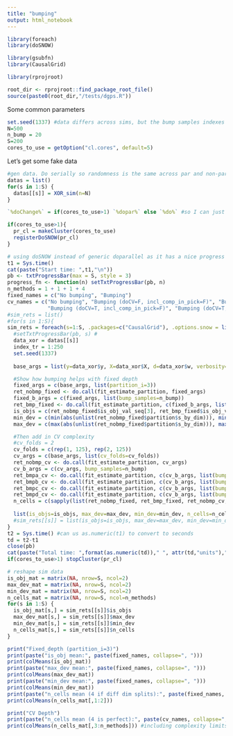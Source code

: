 ```yaml
---
title: "bumping"
output: html_notebook
---
```


```r
library(foreach)
library(doSNOW)

library(gsubfn)
library(CausalGrid)

library(rprojroot)
```

```r
root_dir <- rprojroot::find_package_root_file()
source(paste0(root_dir,"/tests/dgps.R"))
```

Some common parameters
```r
set.seed(1337) #data differs across sims, but the bump samples indexes are the same across sims
N=500
n_bump = 20
S=200
cores_to_use = getOption("cl.cores", default=5)
```


Let's get some fake data
```r
#gen data. Do serially so randomness is the same across par and non-par runs
datas = list()
for(s in 1:S) {
  datas[[s]] = XOR_sim(n=N)
}
```

```r
`%doChange%` = if(cores_to_use>1) `%dopar%` else `%do%` #so I can just change variable without changing other code for single-threaded

if(cores_to_use>1){
  pr_cl = makeCluster(cores_to_use)
  registerDoSNOW(pr_cl)
} 

# using doSNOW instead of generic doparallel as it has a nice progress bar option.
t1 = Sys.time()
cat(paste("Start time: ",t1,"\n"))
pb <- txtProgressBar(max = S, style = 3)
progress_fn <- function(n) setTxtProgressBar(pb, n)
n_methods = 1 + 1 + 1 + 4
fixed_names = c("No bumping", "Bumping")
cv_names = c("No bumping", "Bumping (doCV=F, incl_comp_in_pick=F)", "Bumping (doCV=F, incl_comp_in_pick=T)", 
             "Bumping (doCV=T, incl_comp_in_pick=F)", "Bumping (doCV=T, incl_comp_in_pick=T)")
#sim_rets = list()
#for(s in 1:S){
sim_rets = foreach(s=1:S, .packages=c("CausalGrid"), .options.snow = list(progress = progress_fn)) %doChange% { #.errorhandling = "pass"
  #setTxtProgressBar(pb, s) #
  data_xor = datas[[s]]
  index_tr = 1:250
  set.seed(1337)
  
  base_args = list(y=data_xor$y, X=data_xor$X, d=data_xor$w, verbosity=0, tr_split=index_tr)

  #Show how bumping helps with fixed depth
  fixed_args = c(base_args, list(partition_i=3))
  ret_nobmp_fixed <- do.call(fit_estimate_partition, fixed_args)
  fixed_b_args = c(fixed_args, list(bump_samples=n_bump))
  ret_bmp_fixed <- do.call(fit_estimate_partition, c(fixed_b_args, list(bump_complexity=list(doCV=FALSE, incl_comp_in_pick=FALSE))))
  is_objs = c(ret_nobmp_fixed$is_obj_val_seq[3], ret_bmp_fixed$is_obj_val_seq[3])
  min_dev = c(min(abs(unlist(ret_nobmp_fixed$partition$s_by_dim))), min(abs(unlist(ret_bmp_fixed$partition$s_by_dim))))
  max_dev = c(max(abs(unlist(ret_nobmp_fixed$partition$s_by_dim))), max(abs(unlist(ret_bmp_fixed$partition$s_by_dim))))

  #Then add in CV complexity
  #cv_folds = 2
  cv_folds = c(rep(1, 125), rep(2, 125))
  cv_args = c(base_args, list(cv_folds=cv_folds))
  ret_nobmp_cv <- do.call(fit_estimate_partition, cv_args)
  cv_b_args = c(cv_args, bump_samples=n_bump)
  ret_bmpa_cv <- do.call(fit_estimate_partition, c(cv_b_args, list(bump_complexity=list(doCV=FALSE, incl_comp_in_pick=FALSE))))
  ret_bmpb_cv <- do.call(fit_estimate_partition, c(cv_b_args, list(bump_complexity=list(doCV=FALSE, incl_comp_in_pick=TRUE))))
  ret_bmpc_cv <- do.call(fit_estimate_partition, c(cv_b_args, list(bump_complexity=list(doCV=TRUE, incl_comp_in_pick=FALSE))))
  ret_bmpd_cv <- do.call(fit_estimate_partition, c(cv_b_args, list(bump_complexity=list(doCV=TRUE, incl_comp_in_pick=TRUE))))
  n_cells = c(sapply(list(ret_nobmp_fixed, ret_bmp_fixed, ret_nobmp_cv, ret_bmpa_cv, ret_bmpb_cv, ret_bmpc_cv, ret_bmpd_cv), num_cells))
  
  list(is_objs=is_objs, max_dev=max_dev, min_dev=min_dev, n_cells=n_cells)
  #sim_rets[[s]] = list(is_objs=is_objs, max_dev=max_dev, min_dev=min_dev, n_cells=n_cells)
}
t2 = Sys.time() #can us as.numeric(t1) to convert to seconds
td = t2-t1
close(pb)
cat(paste("Total time: ",format(as.numeric(td))," ", attr(td,"units"),"\n"))
if(cores_to_use>1) stopCluster(pr_cl)
```

```r
# reshape sim data
is_obj_mat = matrix(NA, nrow=S, ncol=2)
max_dev_mat = matrix(NA, nrow=S, ncol=2)
min_dev_mat = matrix(NA, nrow=S, ncol=2)
n_cells_mat = matrix(NA, nrow=S, ncol=n_methods)
for(s in 1:S) {
  is_obj_mat[s,] = sim_rets[[s]]$is_objs
  max_dev_mat[s,] = sim_rets[[s]]$max_dev
  min_dev_mat[s,] = sim_rets[[s]]$min_dev
  n_cells_mat[s,] = sim_rets[[s]]$n_cells
}
```

```r
print("Fixed_depth (partition_i=3)")
print(paste("is_obj mean:", paste(fixed_names, collapse=", ")))
print(colMeans(is_obj_mat))
print(paste("max_dev mean:", paste(fixed_names, collapse=", ")))
print(colMeans(max_dev_mat))
print(paste("min_dev mean:", paste(fixed_names, collapse=", ")))
print(colMeans(min_dev_mat))
print(paste("n_cells mean (4 if diff dim splits):", paste(fixed_names, collapse=", ")))
print(colMeans(n_cells_mat[,1:2]))

print("CV Depth")
print(paste("n_cells mean (4 is perfect):", paste(cv_names, collapse=", ")))
print(colMeans(n_cells_mat[,3:n_methods])) #including complexity limits the #. Using Bumping in CV means we can tolearte more complexity when picking optimal lambda. And moving from no bumping to bumping the benefit of complexity is more so we have more cells.
```
